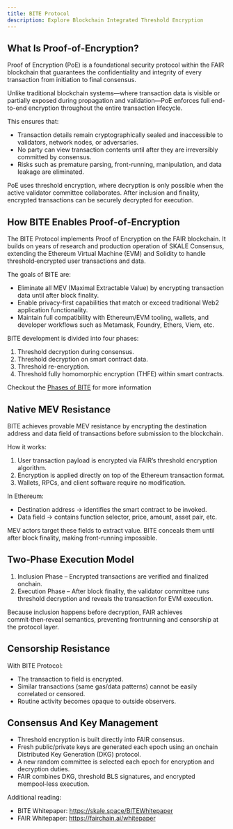 ```yaml
---
title: BITE Protocol
description: Explore Blockchain Integrated Threshold Encryption
---
```


## What Is Proof‑of‑Encryption?

Proof of Encryption (PoE) is a foundational security protocol within the FAIR blockchain that guarantees the confidentiality and integrity of every transaction from initiation to final consensus.

Unlike traditional blockchain systems—where transaction data is visible or partially exposed during propagation and validation—PoE enforces full end-to-end encryption throughout the entire transaction lifecycle.

This ensures that:

- Transaction details remain cryptographically sealed and inaccessible to validators, network nodes, or adversaries.
- No party can view transaction contents until after they are irreversibly committed by consensus.
- Risks such as premature parsing, front-running, manipulation, and data leakage are eliminated.

PoE uses threshold encryption, where decryption is only possible when the active validator committee collaborates. After inclusion and finality, encrypted transactions can be securely decrypted for execution.

## How BITE Enables Proof‑of‑Encryption

The BITE Protocol implements Proof of Encryption on the FAIR blockchain. It builds on years of research and production operation of SKALE Consensus, extending the Ethereum Virtual Machine (EVM) and Solidity to handle threshold‑encrypted user transactions and data.

The goals of BITE are:

- Eliminate all MEV (Maximal Extractable Value) by encrypting transaction data until after block finality.
- Enable privacy-first capabilities that match or exceed traditional Web2 application functionality.
- Maintain full compatibility with Ethereum/EVM tooling, wallets, and developer workflows such as Metamask, Foundry, Ethers, Viem, etc.

BITE development is divided into four phases:

1. Threshold decryption during consensus.
2. Threshold decryption on smart contract data.
3. Threshold re-encryption.
4. Threshold fully homomorphic encryption (THFE) within smart contracts.


Checkout the [Phases of BITE](/bite/phases) for more information

## Native MEV Resistance

BITE achieves provable MEV resistance by encrypting the destination address and data field of transactions before submission to the blockchain.

How it works:
1. User transaction payload is encrypted via FAIR’s threshold encryption algorithm.
2. Encryption is applied directly on top of the Ethereum transaction format.
3. Wallets, RPCs, and client software require no modification.

In Ethereum:
- Destination address → identifies the smart contract to be invoked.
- Data field → contains function selector, price, amount, asset pair, etc.

MEV actors target these fields to extract value. BITE conceals them until after block finality, making front-running impossible.

## Two‑Phase Execution Model

1. Inclusion Phase – Encrypted transactions are verified and finalized onchain.
2. Execution Phase – After block finality, the validator committee runs threshold decryption and reveals the transaction for EVM execution.

Because inclusion happens before decryption, FAIR achieves commit‑then‑reveal semantics, preventing frontrunning and censorship at the protocol layer.

## Censorship Resistance

With BITE Protocol:
- The transaction to field is encrypted.
- Similar transactions (same gas/data patterns) cannot be easily correlated or censored.
- Routine activity becomes opaque to outside observers.

## Consensus And Key Management

- Threshold encryption is built directly into FAIR consensus.
- Fresh public/private keys are generated each epoch using an onchain Distributed Key Generation (DKG) protocol.
- A new random committee is selected each epoch for encryption and decryption duties.
- FAIR combines DKG, threshold BLS signatures, and encrypted mempool‑less execution.

Additional reading:
- BITE Whitepaper: https://skale.space/BITEWhitepaper
- FAIR Whitepaper: https://fairchain.ai/whitepaper

